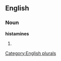 ==English==

===Noun===
'''histamines'''

# {{plural of|[[histamine]]}}

[[Category:English plurals]]